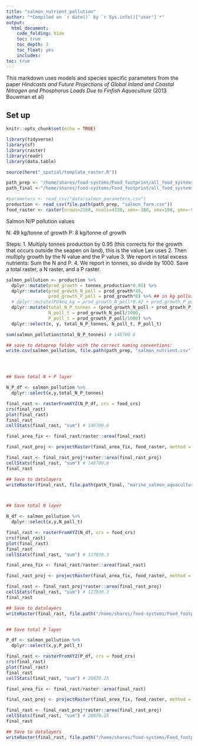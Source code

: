 ```yaml
---
title: "salmon_nutrient_pollution"
author: "*Compiled on `r date()` by `r Sys.info()['user']`*"
output: 
  html_document:
    code_folding: hide
    toc: true
    toc_depth: 3
    toc_float: yes
    includes: 
toc: true
---
```


This markdown uses models and species specific parameters from the paper *Hindcasts and Future Projections of Global Inland and Coastal Nitrogen and Phosphorus Loads Due to Finfish Aquaculture* (2013 Bouwman et al)

## Set up

```r
knitr::opts_chunk$set(echo = TRUE)

library(tidyverse)
library(sf)
library(raster)
library(readr)
library(data.table)

source(here("_spatial/template_raster.R"))

path_prep <- "/home/shares/food-systems/Food_footprint/all_food_systems/dataprep/aquaculture/marine/salmon"
path_final <-"/home/shares/food-systems/Food_footprint/all_food_systems/datalayers"

#parameters <- read_csv("data/salmon_parameters.csv") 
production <- read_csv(file.path(path_prep, "salmon_farm.csv"))
food_raster <- raster(nrows=2160, ncols=4320, xmn=-180, xmx=180, ymn=-90, ymx=90)
```

Salmon N/P pollution values

N: 49 kg/tonne of growth
P: 8 kg/tonne of growth

Steps: 
1. Multiply tonnes production by 0.95 (this corrects for the growth that occurs outside the seapen on land), this is the value Lex uses
2. Then multiply growth by the N value and the P value
3. We report in total excess nutrients: Sum the N and P.
4. We report in tonnes, so divide by 1000. Save a total raster, a N raster, and a P raster. 

```r

salmon_pollution <- production %>%
  dplyr::mutate(prod_growth = tonnes_production*0.95) %>%
  dplyr::mutate(prod_growth_N_poll = prod_growth*49,
                prod_growth_P_poll = prod_growth*8) %>% ## in kg pollution now
  # dplyr::mutate(PO4eq_kg = prod_growth_N_poll*0.42 + prod_growth_P_poll*3.07) %>% cut (01/14/2021)
  dplyr::mutate(total_N_P_tonnes = (prod_growth_N_poll + prod_growth_P_poll)/1000,
                N_poll_t = prod_growth_N_poll/1000,
                P_poll_t = prod_growth_P_poll/1000) %>%
  dplyr::select(x, y, total_N_P_tonnes, N_poll_t, P_poll_t)

sum(salmon_pollution$total_N_P_tonnes) # 148700.6

## save to dataprep folder with the correct naming conventions: 
write.csv(salmon_pollution, file.path(path_prep, "salmon_nutrient.csv"))




## Save total N + P layer

N_P_df <- salmon_pollution %>%
  dplyr::select(x,y,total_N_P_tonnes)

final_rast <- rasterFromXYZ(N_P_df, crs = food_crs)
crs(final_rast)
plot(final_rast)
final_rast
cellStats(final_rast, "sum") # 148700.6

final_area_fix <- final_rast/raster::area(final_rast)

final_rast_proj <- projectRaster(final_area_fix, food_raster, method = "ngb")

final_rast <- final_rast_proj*raster::area(final_rast_proj)
cellStats(final_rast, "sum") # 148700.6
final_rast

## Save to datalayers 
writeRaster(final_rast, file.path(path_final, "marine_salmon_aquaculture_meat_nutrient.tif"), overwrite = T)



## Save total N layer

N_df <- salmon_pollution %>%
  dplyr::select(x,y,N_poll_t)

final_rast <- rasterFromXYZ(N_df, crs = food_crs)
crs(final_rast)
plot(final_rast)
final_rast
cellStats(final_rast, "sum") # 127830.3

final_area_fix <- final_rast/raster::area(final_rast)

final_rast_proj <- projectRaster(final_area_fix, food_raster, method = "ngb")

final_rast <- final_rast_proj*raster::area(final_rast_proj)
cellStats(final_rast, "sum") # 127830.3
final_rast

## Save to datalayers 
writeRaster(final_rast, file.path("/home/shares/food-systems/Food_footprint/all_food_systems/predatalayers/marine_salmon_aquaculture_meat_nutrientN.tif"), overwrite = T)


## Save total P layer

P_df <- salmon_pollution %>%
  dplyr::select(x,y,P_poll_t)

final_rast <- rasterFromXYZ(P_df, crs = food_crs)
crs(final_rast)
plot(final_rast)
final_rast
cellStats(final_rast, "sum") # 20870.25

final_area_fix <- final_rast/raster::area(final_rast)

final_rast_proj <- projectRaster(final_area_fix, food_raster, method = "ngb")

final_rast <- final_rast_proj*raster::area(final_rast_proj)
cellStats(final_rast, "sum") # 20870.25
final_rast

## Save to datalayers 
writeRaster(final_rast, file.path("/home/shares/food-systems/Food_footprint/all_food_systems/predatalayers/marine_salmon_aquaculture_meat_nutrientP.tif"), overwrite = T)
```

